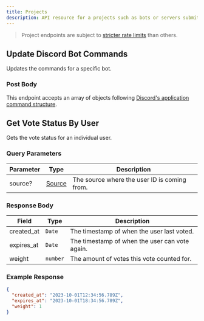 ```yaml
---
title: Projects
description: API resource for a projects such as bots or servers submitted on Top.gg
---
```



> Project endpoints are subject to [stricter rate limits](/docs/Resources/ratelimits#resource-specific-ratelimits) than others.

## Update Discord Bot Commands

<HTTPHeader type="POST" path="v1/projects/@me/commands" />

Updates the commands for a specific bot.

### Post Body

This endpoint accepts an array of objects following [Discord's application command structure](https://discord.com/developers/docs/interactions/application-commands#application-command-object).

## Get Vote Status By User

<HTTPHeader type="GET" path="v1/projects/@me/votes/:user_id" />

Gets the vote status for an individual user.

### Query Parameters

| Parameter | Type      | Description                                  |
| --------- | --------- | -------------------------------------------- |
| source?   | [Source](/docs/Models/v1/user#user-source)    | The source where the user ID is coming from. |

### Response Body

| Field      | Type      | Description                                        |
| ---------- | --------- | -------------------------------------------------- |
| created_at | `Date`    | The timestamp of when the user last voted.         |
| expires_at | `Date`    | The timestamp of when the user can vote again.     |
| weight     | `number`  | The amount of votes this vote counted for.         |

### Example Response

```json
{
  "created_at": "2023-10-01T12:34:56.789Z",
  "expires_at": "2023-10-01T18:34:56.789Z",
  "weight": 1
}
```